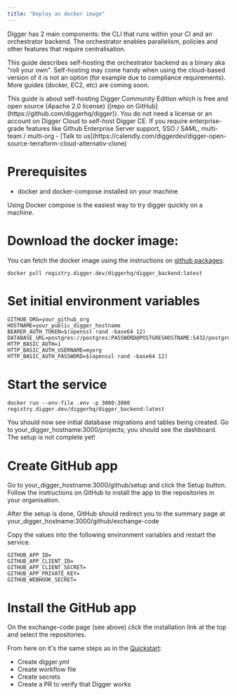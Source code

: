 ```yaml
---
title: "Deploy as docker image"
---
```


Digger has 2 main components: the CLI that runs within your CI and an orchestrator backend. The orchestrator enables parallelism, policies and other features that require centralisation.

This guide describes self-hosting the orchestrator backend as a binary aka "roll your own". Self-hosting may come handy when using the cloud-based version of it is not an option (for example due to compliance requirements). More guides (docker, EC2, etc) are coming soon.

<Note>
This guide is about self-hosting Digger Community Edition which is free and open source (Apache 2.0 license) ([repo on GitHub](https://github.com/diggerhq/digger)). You do not need a license or an account on Digger Cloud to self-host Digger CE. If you require enterprise-grade features like Github Enterprise Server support, SSO / SAML, multi-team / multi-org - [Talk to us](https://calendly.com/diggerdev/digger-open-source-terraform-cloud-alternativ-clone)
</Note>

# Prerequisites
- docker and docker-compose installed on your machine

Using Docker compose is the easiest way to try digger quickly on a machine.

# Download the docker image:

You can fetch the docker image using the instructions on [github packages](https://github.com/diggerhq/digger/pkgs/container/digger_backend):

```
docker pull registry.digger.dev/diggerhq/digger_backend:latest
```

# Set initial environment variables

```
GITHUB_ORG=your_github_org
HOSTNAME=your_public_digger_hostname
BEARER_AUTH_TOKEN=$(openssl rand -base64 12)
DATABASE_URL=postgres://postgres:PASSWORD@POSTGRESHOSTNAME:5432/postgres
HTTP_BASIC_AUTH=1
HTTP_BASIC_AUTH_USERNAME=myorg
HTTP_BASIC_AUTH_PASSWORD=$(openssl rand -base64 12)
```

# Start the service

```
docker run --env-file .env -p 3000:3000 registry.digger.dev/diggerhq/digger_backend:latest
```
You should now see initial database migrations and tables being created. Go to your_digger_hostname:3000/projects; you should see the dashboard. The setup is not complete yet!

# Create GitHub app

Go to your_digger_hostname:3000/github/setup and click the Setup button. Follow the instructions on GitHub to install the app to the repositories in your organisation.

After the setup is done, GitHub should redirect you to the summary page at your_digger_hostname:3000/github/exchange-code

Copy the values into the following environment variables and restart the service.

```
GITHUB_APP_ID=
GITHUB_APP_CLIENT_ID=
GITHUB_APP_CLIENT_SECRET=
GITHUB_APP_PRIVATE_KEY=
GITHUB_WEBHOOK_SECRET=
```

# Install the GitHub app

On the exchange-code page (see above) click the installation link at the top and select the repositories.

From here on it's the same steps as in the [Quickstart](https://docs.digger.dev/getting-started/github-actions-+-aws):
- Create digger.yml
- Create workflow file
- Create secrets
- Create a PR to verify that Digger works
